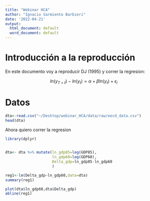```yaml
---
title: "Webinar HCA"
author: "Ignacio Sarmiento Barbieri"
date: '2022-04-21'
output:
  html_document: default
  word_document: default
---
```



# Introducción a la reproducción

En este documento voy a reproducir DJ (1995) y correr la regresion:


$$
ln(y_{T+t})-ln(y_t)=\alpha + \beta ln(y_t) + \epsilon_i 
$$

# Datos

```r
dta<-read.csv("~/Desktop/webinar_HCA/data/raw/oecd_data.csv")
head(dta)
```

Ahora quiero correr la regresion


```r
library(dplyr)


dta<- dta %>% mutate(ln_gdp85=log(GDP85),
                     ln_gdp60=log(GDP60),
                     Delta_gdp=ln_gdp85-ln_gdp60
                     )

reg1<-lm(Delta_gdp~ln_gdp60,data=dta)
summary(reg1)
```


```r
plot(dta$ln_gdp60,dta$Delta_gdp)
abline(reg1)
```

















